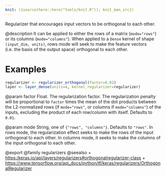 ```yaml
---
knit: ({source(here::here("tools/knit.R")); knit_man_src})
---
```

Regularizer that encourages input vectors to be orthogonal to each other.

@description
It can be applied to either the rows of a matrix (`mode="rows"`) or its
columns (`mode="columns"`). When applied to a `Dense` kernel of shape
`(input_dim, units)`, rows mode will seek to make the feature vectors
(i.e. the basis of the output space) orthogonal to each other.

# Examples
```r
regularizer <- regularizer_orthogonal(factor=0.01)
layer <- layer_dense(units=4, kernel_regularizer=regularizer)
```

@param factor
Float. The regularization factor. The regularization penalty
will be proportional to `factor` times the mean of the dot products
between the L2-normalized rows (if `mode="rows"`, or columns if
`mode="columns"`) of the inputs, excluding the product of each
row/column with itself.  Defaults to `0.01`.

@param mode
String, one of `{"rows", "columns"}`. Defaults to `"rows"`. In
rows mode, the regularization effect seeks to make the rows of the
input orthogonal to each other. In columns mode, it seeks to make
the columns of the input orthogonal to each other.

@export
@family regularizers
@seealso
+ <https:/keras.io/api/layers/regularizers#orthogonalregularizer-class>
+ <https://www.tensorflow.org/api_docs/python/tf/keras/regularizers/OrthogonalRegularizer>


